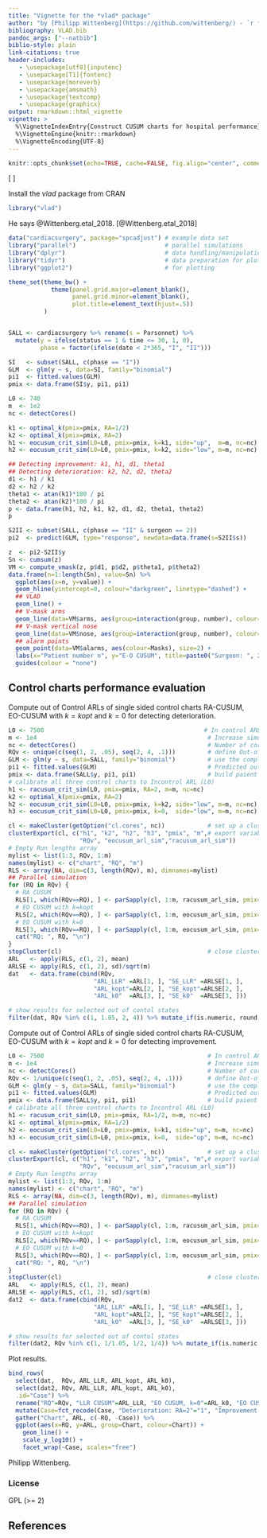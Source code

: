 ```yaml
---
title: "Vignette for the *vlad* package"
author: "by [Philipp Wittenberg](https://github.com/wittenberg/) - `r format(Sys.time(), '%d %B %Y')`"
bibliography: VLAD.bib
pandoc_args: ["--natbib"]
biblio-style: plain
link-citations: true
header-includes:
   - \usepackage[utf8]{inputenc}
   - \usepackage[T1]{fontenc}
   - \usepackage{moreverb}
   - \usepackage{amsmath}
   - \usepackage{textcomp}
   - \usepackage{graphicx}
output: rmarkdown::html_vignette
vignette: >
  %\VignetteIndexEntry{Construct CUSUM charts for hospital performance}
  %\VignetteEngine{knitr::rmarkdown}
  %\VignetteEncoding{UTF-8}
---
```


```r
knitr::opts_chunk$set(echo=TRUE, cache=FALSE, fig.align="center", comment="#>", eval=TRUE)
```
\[
\DeclareMathOperator*{\gleich}{=}
\]


Install the *vlad* package from CRAN

```r
library("vlad")
```

He says @Wittenberg.etal_2018.
[@Wittenberg.etal_2018]

```r
data("cardiacsurgery", package="spcadjust") # example data set
library("parallel")                         # parallel simulations
library("dplyr")                            # data handling/manipulation
library("tidyr")                            # data preparation for plotting
library("ggplot2")                          # for plotting

theme_set(theme_bw() +
            theme(panel.grid.major=element_blank(),
                  panel.grid.minor=element_blank(),
                  plot.title=element_text(hjust=.5))
          )


SALL <- cardiacsurgery %>% rename(s = Parsonnet) %>%
  mutate(y = ifelse(status == 1 & time <= 30, 1, 0),
         phase = factor(ifelse(date < 2*365, "I", "II")))

SI   <- subset(SALL, c(phase == "I"))
GLM  <- glm(y ~ s, data=SI, family="binomial")
pi1  <- fitted.values(GLM)
pmix <- data.frame(SI$y, pi1, pi1)

L0 <- 740
m  <- 1e2
nc <- detectCores()

k1 <- optimal_k(pmix=pmix, RA=1/2)
k2 <- optimal_k(pmix=pmix, RA=2)
h1 <- eocusum_crit_sim(L0=L0, pmix=pmix, k=k1, side="up",  m=m, nc=nc)
h2 <- eocusum_crit_sim(L0=L0, pmix=pmix, k=k2, side="low", m=m, nc=nc)

## Detecting improvement: k1, h1, d1, theta1
## Detecting deterioration: k2, h2, d2, theta2
d1 <- h1 / k1
d2 <- h2 / k2
theta1 <- atan(k1)*180 / pi
theta2 <- atan(k2)*180 / pi
p <- data.frame(h1, h2, k1, k2, d1, d2, theta1, theta2)
p

S2II <- subset(SALL, c(phase == "II" & surgeon == 2))
pi2  <- predict(GLM, type="response", newdata=data.frame(s=S2II$s))

z  <- pi2-S2II$y
Sn <- cumsum(z)
VM <- compute_vmask(z, p$d1, p$d2, p$theta1, p$theta2)
data.frame(n=1:length(Sn), value=Sn) %>%
  ggplot(aes(x=n, y=value)) +
  geom_hline(yintercept=0, colour="darkgreen", linetype="dashed") +
  ## VLAD
  geom_line() +
  ## V-mask arms
  geom_line(data=VM$arms, aes(group=interaction(group, number), colour=Masks), alpha=.3) +
  ## V-mask vertical nose
  geom_line(data=VM$nose, aes(group=interaction(group, number), colour=Masks), alpha=.3) +
  ## alarm points
  geom_point(data=VM$alarms, aes(colour=Masks), size=2) +
  labs(x="Patient number n", y="E-O CUSUM", title=paste0("Surgeon: ", 2)) +
  guides(colour = "none")
```

## Control charts performance evaluation
Compute out of Control ARLs of single sided control charts RA-CUSUM, EO-CUSUM with $k=kopt$ and $k=0$ for detecting deterioration.
```r
L0 <- 7500                                             # In control ARL of single sided control chart
m <- 1e4                                                # Increase simulation size for higher accurracy
nc <- detectCores()                                     # Number of cores used for parallel simulations 
RQv <- unique(c(seq(1, 2, .05), seq(2, 4, .1)))         # define Out-of-control ARL states
GLM <- glm(y ~ s, data=SALL, family="binomial")         # use the complete data set
pi1 <- fitted.values(GLM)                               # Predicted outcome from the risk-model
pmix <- data.frame(SALL$y, pi1, pi1)                    # build paient mix
# calibrate all three control charts to Incontrol ARL (L0)
h1 <- racusum_crit_sim(L0, pmix=pmix, RA=2, m=m, nc=nc)
k2 <- optimal_k(pmix=pmix, RA=2)
h2 <- eocusum_crit_sim(L0=L0, pmix=pmix, k=k2, side="low", m=m, nc=nc)
h3 <- eocusum_crit_sim(L0=L0, pmix=pmix, k=0,  side="low", m=m, nc=nc)

cl <- makeCluster(getOption("cl.cores", nc))            # set up a cluster for parallel simulation
clusterExport(cl, c("h1", "k2", "h2", "h3", "pmix", "m",# export variables and functions for parallel processing
                    "RQv", "eocusum_arl_sim","racusum_arl_sim"))
# Empty Run lengths array
mylist <- list(1:3, RQv, 1:m)
names(mylist) <- c("chart", "RQ", "m")
RLS <- array(NA, dim=c(3, length(RQv), m), dimnames=mylist)
## Parallel simulation
for (RQ in RQv) {
  # RA CUSUM
  RLS[1, which(RQv==RQ), ] <- parSapply(cl, 1:m, racusum_arl_sim, pmix=pmix, h=h1, RQ=RQ, RA=2)
  # EO CUSUM with k=kopt
  RLS[2, which(RQv==RQ), ] <- parSapply(cl, 1:m, eocusum_arl_sim, pmix=pmix, k=k2, h=h2, RQ=RQ, side="low")
  # EO CUSUM with k=0
  RLS[3, which(RQv==RQ), ] <- parSapply(cl, 1:m, eocusum_arl_sim, pmix=pmix, k=0,  h=h3, RQ=RQ, side="low")
  cat("RQ: ", RQ, "\n")
}
stopCluster(cl)                                         # close cluster for parallel simulation
ARL   <- apply(RLS, c(1, 2), mean)
ARLSE <- apply(RLS, c(1, 2), sd)/sqrt(m)
dat   <- data.frame(cbind(RQv, 
                        "ARL_LLR" =ARL[1, ], "SE_LLR" =ARLSE[1, ], 
                        "ARL_kopt"=ARL[2, ], "SE_kopt"=ARLSE[2, ], 
                        "ARL_k0"  =ARL[3, ], "SE_k0"  =ARLSE[3, ]))
```

```r
# show results for selected out of contol states
filter(dat, RQv %in% c(1, 1.05, 2, 4)) %>% mutate_if(is.numeric, round, 2)
```

Compute out of Control ARLs of single sided control charts RA-CUSUM, EO-CUSUM with $k=kopt$ and $k=0$ for detecting improvement.
```r
L0 <- 7500                                              # In control ARL of single sided control chart
m <- 1e4                                                # Increase simulation size for higher accurracy
nc <- detectCores()                                     # Number of cores used for parallel simulations 
RQv <- 1/unique(c(seq(1, 2, .05), seq(2, 4, .1)))       # define Out-of-control ARL states
GLM <- glm(y ~ s, data=SALL, family="binomial")         # use the complete data set
pi1 <- fitted.values(GLM)                               # Predicted outcome from the risk-model
pmix <- data.frame(SALL$y, pi1, pi1)                    # build paient mix
# calibrate all three control charts to Incontrol ARL (L0)
h1 <- racusum_crit_sim(L0, pmix=pmix, RA=1/2, m=m, nc=nc)
k1 <- optimal_k(pmix=pmix, RA=1/2)
h2 <- eocusum_crit_sim(L0=L0, pmix=pmix, k=k1, side="up", m=m, nc=nc)
h3 <- eocusum_crit_sim(L0=L0, pmix=pmix, k=0,  side="up", m=m, nc=nc)

cl <- makeCluster(getOption("cl.cores", nc))            # set up a cluster for parallel simulation
clusterExport(cl, c("h1", "k1", "h2", "h3", "pmix", "m",# export variables and functions for parallel processing
                    "RQv", "eocusum_arl_sim","racusum_arl_sim"))
# Empty Run lengths array
mylist <- list(1:3, RQv, 1:m)
names(mylist) <- c("chart", "RQ", "m")
RLS <- array(NA, dim=c(3, length(RQv), m), dimnames=mylist)
## Parallel simulation
for (RQ in RQv) {
  # RA CUSUM
  RLS[1, which(RQv==RQ), ] <- parSapply(cl, 1:m, racusum_arl_sim, pmix=pmix, h=h1, RQ=RQ, RA=1/2)
  # EO CUSUM with k=kopt
  RLS[2, which(RQv==RQ), ] <- parSapply(cl, 1:m, eocusum_arl_sim, pmix=pmix, k=k1, h=h2, RQ=RQ, side="up")
  # EO CUSUM with k=0
  RLS[3, which(RQv==RQ), ] <- parSapply(cl, 1:m, eocusum_arl_sim, pmix=pmix, k=0,  h=h3, RQ=RQ, side="up")
  cat("RQ: ", RQ, "\n")
}
stopCluster(cl)                                         # close cluster for parallel simulation
ARL   <- apply(RLS, c(1, 2), mean)
ARLSE <- apply(RLS, c(1, 2), sd)/sqrt(m)
dat2  <- data.frame(cbind(RQv, 
                        "ARL_LLR" =ARL[1, ], "SE_LLR" =ARLSE[1, ], 
                        "ARL_kopt"=ARL[2, ], "SE_kopt"=ARLSE[2, ], 
                        "ARL_k0"  =ARL[3, ], "SE_k0"  =ARLSE[3, ]))
```

```r
# show results for selected out of contol states
filter(dat2, RQv %in% c(1, 1/1.05, 1/2, 1/4)) %>% mutate_if(is.numeric, round, 2)
```

Plot results.
```r
bind_rows(
  select(dat,  RQv, ARL_LLR, ARL_kopt, ARL_k0),
  select(dat2, RQv, ARL_LLR, ARL_kopt, ARL_k0),
  .id="Case") %>% 
  rename("RQ"=RQv, "LLR CUSUM"=ARL_LLR, "EO CUSUM, k=0"=ARL_k0, "EO CUSUM, k=kopt"=ARL_kopt) %>%
  mutate(Case=fct_recode(Case, "Deterioration: RA=2"="1", "Improvement: RA=1/2"="2")) %>%
  gather("Chart", ARL, c(-RQ, -Case)) %>%
  ggplot(aes(x=RQ, y=ARL, group=Chart, colour=Chart)) +
    geom_line() +
    scale_y_log10() +
    facet_wrap(~Case, scales="free")
```


Philipp Wittenberg.

### License

GPL (>= 2)

## References
